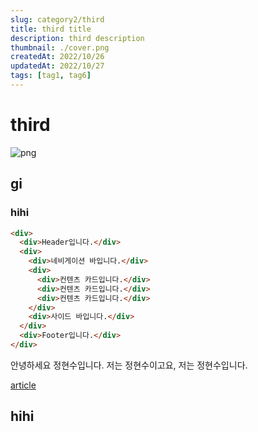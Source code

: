```yaml
---
slug: category2/third
title: third title
description: third description
thumbnail: ./cover.png
createdAt: 2022/10/26
updatedAt: 2022/10/27
tags: [tag1, tag6]
---
```


# third

![png](./1.png)

## gi

### hihi

```html
<div>
  <div>Header입니다.</div>
  <div>
    <div>네비게이션 바입니다.</div>
    <div>
      <div>컨텐츠 카드입니다.</div>
      <div>컨텐츠 카드입니다.</div>
      <div>컨텐츠 카드입니다.</div>
    </div>
    <div>사이드 바입니다.</div>
  </div>
  <div>Footer입니다.</div>
</div>
```

안녕하세요 정현수입니다.
저는 정현수이고요, 저는 정현수입니다.

[article](https://developer.mozilla.org/ko/docs/Web/HTML/Element/article)

## hihi
